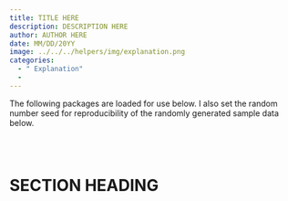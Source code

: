 ```yaml
---
title: TITLE HERE
description: DESCRIPTION HERE
author: AUTHOR HERE
date: MM/DD/20YY
image: ../../../helpers/img/explanation.png
categories:
  - " Explanation"
  - 
---
```


:::{.callout-note}
The following packages are loaded for use below. I also set the random number seed for reproducibility of the randomly generated sample data below.
:::

```r

```

&nbsp;

# SECTION HEADING


&nbsp;
